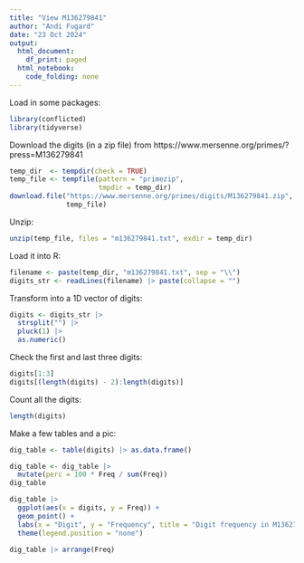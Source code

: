 ```yaml
---
title: "View M136279841"
author: "Andi Fugard"
date: "23 Oct 2024"
output:
  html_document:
    df_print: paged
  html_notebook:
    code_folding: none
---
```



Load in some packages:

```r
library(conflicted)
library(tidyverse)
```


Download the digits (in a zip file) from https://www.mersenne.org/primes/?press=M136279841


```r
temp_dir  <- tempdir(check = TRUE)
temp_file <- tempfile(pattern = "primezip",
                      tmpdir = temp_dir)
download.file("https://www.mersenne.org/primes/digits/M136279841.zip",
              temp_file)
```

Unzip:

```r
unzip(temp_file, files = "m136279841.txt", exdir = temp_dir)
```


Load it into R:

```r
filename <- paste(temp_dir, "m136279841.txt", sep = "\\")
digits_str <- readLines(filename) |> paste(collapse = "")
```


Transform into a 1D vector of digits:

```r
digits <- digits_str |>
  strsplit("") |>
  pluck(1) |>
  as.numeric()
```


Check the first and last three digits:

```r
digits[1:3]
digits[(length(digits) - 2):length(digits)]
```

Count all the digits:

```r
length(digits)
```

Make a few tables and a pic:

```r
dig_table <- table(digits) |> as.data.frame()
```


```r
dig_table <- dig_table |>
  mutate(perc = 100 * Freq / sum(Freq))
dig_table
```


```r
dig_table |>
  ggplot(aes(x = digits, y = Freq)) +
  geom_point() +
  labs(x = "Digit", y = "Frequency", title = "Digit frequency in M136279841") +
  theme(legend.position = "none")
```



```r
dig_table |> arrange(Freq)
```



